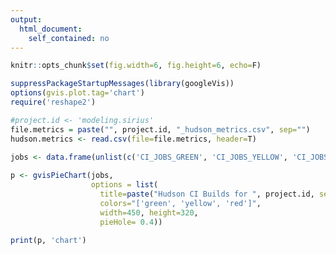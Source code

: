 ```yaml
---
output: 
  html_document:
    self_contained: no
---
```


```r
knitr::opts_chunk$set(fig.width=6, fig.height=6, echo=F)

suppressPackageStartupMessages(library(googleVis))
options(gvis.plot.tag='chart')
require('reshape2')

#project.id <- 'modeling.sirius'
file.metrics = paste("", project.id, "_hudson_metrics.csv", sep="")
hudson.metrics <- read.csv(file=file.metrics, header=T)

jobs <- data.frame(unlist(c('CI_JOBS_GREEN', 'CI_JOBS_YELLOW', 'CI_JOBS_RED')), unlist(hudson.metrics[1,c('CI_JOBS_GREEN', 'CI_JOBS_YELLOW', 'CI_JOBS_RED')]))
  
p <- gvisPieChart(jobs, 
                  options = list(
                    title=paste("Hudson CI Builds for ", project.id, sep=""),
                    colors="['green', 'yellow', 'red']",
                    width=450, height=320,
                    pieHole= 0.4))

print(p, 'chart')
```

